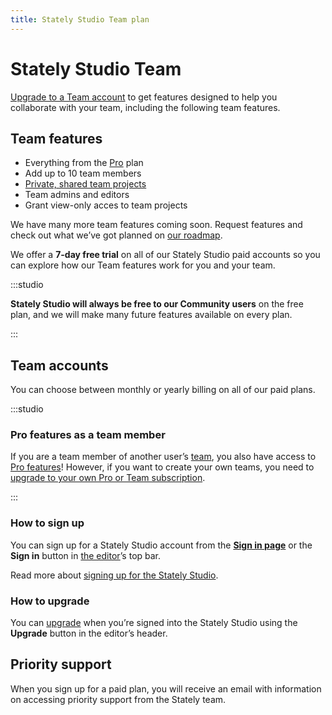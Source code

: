 ```yaml
---
title: Stately Studio Team plan
---
```


# Stately Studio Team

[Upgrade to a Team account](https://stately.ai/pricing) to get features designed to help you collaborate with your team, including the following team features.

## Team features

- Everything from the [Pro](/docs/studio-pro-plan) plan
- Add up to 10 team members
- [Private, shared team projects](/projects.mdx#change-a-projects-visibility)
- Team admins and editors
- Grant view-only acces to team projects

We have many more team features coming soon. Request features and check out what we’ve got planned on [our roadmap](https://feedback.stately.ai).

We offer a **7-day free trial** on all of our Stately Studio paid accounts so you can explore how our Team features work for you and your team.

:::studio

**Stately Studio will always be free to our Community users** on the free plan, and we will make many future features available on every plan.

:::

## Team accounts

You can choose between monthly or yearly billing on all of our paid plans.

:::studio

### Pro features as a team member

If you are a team member of another user’s [team](/teams.mdx), you also have access to [Pro features](#pro-features)! However, if you want to create your own teams, you need to [upgrade to your own Pro or Team subscription](/upgrade.mdx).

:::

### How to sign up

You can sign up for a Stately Studio account from the [**Sign in page**](https://stately.ai/registry/login) or the **Sign in** button in [the editor](https://stately.ai/editor)’s top bar.

Read more about [signing up for the Stately Studio](sign-up.mdx).

### How to upgrade

You can [upgrade](upgrade.mdx) when you’re signed into the Stately Studio using the **Upgrade** button in the editor’s header.

## Priority support

When you sign up for a paid plan, you will receive an email with information on accessing priority support from the Stately team.
